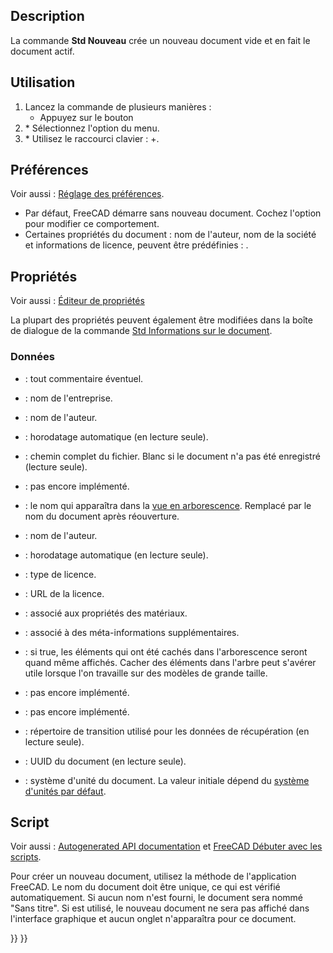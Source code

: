 <languages/>

{{Docnav/fr
|
|[[Std_Open/fr|Ouvrir]]
|[[Std_File_Menu/fr|Menu Fichier]]
|IconL=
|IconR=Std_Open.svg
|IconC=Freecad.svg
}}

{{GuiCommand/fr
|Name=Std New
|Name/fr=Std Nouveau
|MenuLocation=Fichier → Nouveau
|Workbenches=Tous
|Shortcut={{KEY|Ctrl}}+{{KEY|N}}
|SeeAlso=[[Std_Open/fr|Std Ouvrir]], [[Std_Import/fr|Std Importer]]
}}

==Description==

La commande '''Std Nouveau''' crée un nouveau document vide et en fait le document actif.

<span id="Usage"></span>
== Utilisation ==

# Lancez la commande de plusieurs manières :
#* Appuyez sur le bouton {{Button|[[Image:Std_New.svg|16px]] [[Std New/fr|Nouveau]]}}
# * Sélectionnez l'option {{MenuCommand|Fichier → [[Image:Std_New.svg|16px]] Nouveau}} du menu.
# * Utilisez le raccourci clavier : {{KEY|Ctrl}}+{{KEY|N}}.

<span id="Preferences"></span>
== Préférences ==

Voir aussi : [[Preferences_Editor/fr|Réglage des préférences]].

* Par défaut, FreeCAD démarre sans nouveau document. Cochez l'option {{MenuCommand|Édition → Préférences... → Général → Document → Créer un nouveau document au démarrage}} pour modifier ce comportement.
* Certaines propriétés du document : nom de l'auteur, nom de la société et informations de licence, peuvent être prédéfinies : {{MenuCommand|Édition → Préférences... → Général → Document → Création et licence}}.

<span id="Properties"></span>
==Propriétés==

Voir aussi : [[Property_editor/fr|Éditeur de propriétés]]

La plupart des propriétés peuvent également être modifiées dans la boîte de dialogue de la commande [[Std_ProjectInfo/fr|Std Informations sur le document]].

<span id="Data"></span>
===Données===

{{TitleProperty|Base}}

* {{PropertyData|Comment|String}} : tout commentaire éventuel.
* {{PropertyData|Company|String}} : nom de l'entreprise.
* {{PropertyData|Created By|String}} : nom de l'auteur.
* {{PropertyData|Creation Date|String}} : horodatage automatique (en lecture seule).
* {{PropertyData|Nom du fichier|Chaîne}} : chemin complet du fichier. Blanc si le document n'a pas été enregistré (lecture seule).
* {{PropertyData|Id|String}} : pas encore implémenté.
* {{PropertyData|Label|String}} : le nom qui apparaîtra dans la [[Tree_view/fr|vue en arborescence]]. Remplacé par le nom du document après réouverture.
* {{PropertyData|Last Modified By|String}} : nom de l'auteur.
* {{PropertyData|Last Modified Date|String}} : horodatage automatique (en lecture seule).
* {{PropertyData|License|String}} : type de licence.
* {{PropertyData|License URL|String}} : URL de la licence.
* {{PropertyData|Material|Map|Hidden}} : associé aux propriétés des matériaux.
* {{PropertyData|Meta|Map|Caché}} : associé à des méta-informations supplémentaires.
* {{PropertyData|Show Hidden|Bool}} : si true, les éléments qui ont été cachés dans l'arborescence seront quand même affichés. Cacher des éléments dans l'arbre peut s'avérer utile lorsque l'on travaille sur des modèles de grande taille.
* {{PropertyData|Tip|Link}} : pas encore implémenté.
* {{PropertyData|Tip Name|String}} : pas encore implémenté.
* {{PropertyData|Transient Dir|String}} : répertoire de transition utilisé pour les données de récupération (en lecture seule).
* {{PropertyData|Uid|UUID|Hidden}} : UUID du document (en lecture seule).
* {{PropertyData|Unit System|Enumeration}} : système d'unité du document. La valeur initiale dépend du [[Preferences_Editor/fr#Général_2|système d'unités par défaut]]. {{Version/fr|1.0}}

<span id="Scripting"></span>
==Script==

Voir aussi : [https://freecad.github.io/SourceDoc/ Autogenerated API documentation] et [[FreeCAD_Scripting_Basics/fr|FreeCAD Débuter avec les scripts]].

Pour créer un nouveau document, utilisez la méthode {{incode|newDocument([name], [hidden<nowiki>=</nowiki>False])}} de l'application FreeCAD. Le nom du document doit être unique, ce qui est vérifié automatiquement. Si aucun nom n'est fourni, le document sera nommé "Sans titre". Si {{incode|hidden<nowiki>=</nowiki>True}} est utilisé, le nouveau document ne sera pas affiché dans l'interface graphique et aucun onglet n'apparaîtra pour ce document.

{{Code|code=
import FreeCAD
from pathlib import Path

# The folder and filename we will use:
fld = 'D:/testfiles/'
fnm = fld + 'test.FCStd'

# Make sure fld exists:
Path(fld).mkdir(parents=True, exist_ok=True)

doc = FreeCAD.newDocument()
doc.saveAs(fnm)

FreeCAD.closeDocument(doc.Name)

doc = FreeCAD.open(fnm)
doc.save()

FreeCAD.closeDocument(doc.Name)
}}


{{Docnav/fr
|
|[[Std_Open/fr|Ouvrir]]
|[[Std_File_Menu/fr|Menu Fichier]]
|IconL=
|IconR=Std_Open.svg
|IconC=Freecad.svg
}}

{{Std_Base_navi{{#translation:}}}}
{{Userdocnavi{{#translation:}}}}